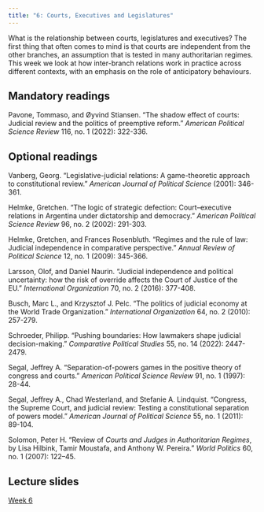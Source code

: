 ```yaml
---
title: "6: Courts, Executives and Legislatures"
---
```


What is the relationship between courts, legislatures and executives? The first thing that often comes to mind is that courts are independent from the other branches, an assumption that is tested in many authoritarian regimes. This week we look at how inter-branch relations work in practice across different contexts, with an emphasis on the role of anticipatory behaviours.

## Mandatory readings

Pavone, Tommaso, and Øyvind Stiansen. "The shadow effect of courts: Judicial review and the politics of preemptive reform." *American Political Science Review* 116, no. 1 (2022): 322-336.

## Optional readings

Vanberg, Georg. "Legislative-judicial relations: A game-theoretic approach to constitutional review." *American Journal of Political Science* (2001): 346-361.

Helmke, Gretchen. "The logic of strategic defection: Court–executive relations in Argentina under dictatorship and democracy." *American Political Science Review* 96, no. 2 (2002): 291-303.

Helmke, Gretchen, and Frances Rosenbluth. "Regimes and the rule of law: Judicial independence in comparative perspective." *Annual Review of Political Science* 12, no. 1 (2009): 345-366.

Larsson, Olof, and Daniel Naurin. "Judicial independence and political uncertainty: how the risk of override affects the Court of Justice of the EU." *International Organization* 70, no. 2 (2016): 377-408.

Busch, Marc L., and Krzysztof J. Pelc. "The politics of judicial economy at the World Trade Organization." *International Organization* 64, no. 2 (2010): 257-279.

Schroeder, Philipp. "Pushing boundaries: How lawmakers shape judicial decision-making." *Comparative Political Studies* 55, no. 14 (2022): 2447-2479.

Segal, Jeffrey A. "Separation-of-powers games in the positive theory of congress and courts." *American Political Science Review* 91, no. 1 (1997): 28-44.

Segal, Jeffrey A., Chad Westerland, and Stefanie A. Lindquist. "Congress, the Supreme Court, and judicial review: Testing a constitutional separation of powers model." *American Journal of Political Science* 55, no. 1 (2011): 89-104.

Solomon, Peter H. "Review of *Courts and Judges in Authoritarian Regimes*, by Lisa Hilbink, Tamir Moustafa, and Anthony W. Pereira." *World Politics* 60, no. 1 (2007): 122–45.

## Lecture slides

[Week 6](lectures/06-executive-legislature.html)
